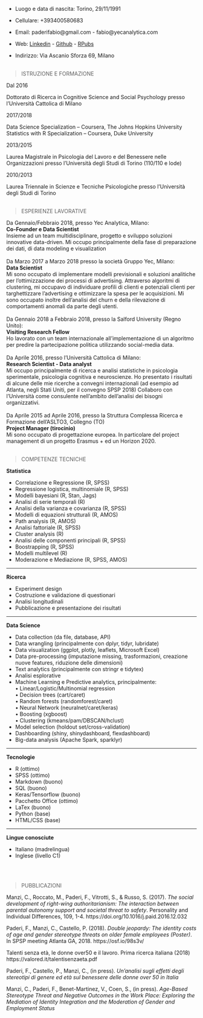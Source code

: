 
<br><br> 

- Luogo e data di nascita: Torino, 29/11/1991  

- Cellulare: +393400580683  

- Email: paderifabio@gmail.com - fabio@yecanalytica.com  

- Web: [Linkedin](https://www.linkedin.com/in/fabio-paderi-3a88a8b8/) - [Github](https://github.com/paderifabio) - [RPubs](http://rpubs.com/FabioPaderi)   

- Indirizzo:  Via Ascanio Sforza 69, Milano
<br><br>

> ISTRUZIONE E FORMAZIONE

Dal 2016

Dottorato di Ricerca in Cognitive Science and Social Psychology presso l’Università Cattolica di Milano

2017/2018

Data Science Specialization – Coursera, The Johns Hopkins University  
Statistics with R Specialization – Coursera, Duke University

2013/2015

Laurea Magistrale in Psicologia del Lavoro e del Benessere nelle Organizzazioni presso l’Università degli Studi di Torino (110/110 e lode)

2010/2013

Laurea Triennale in Scienze e Tecniche Psicologiche presso l’Università degli Studi di Torino 
<br><br>

> ESPERIENZE LAVORATIVE

Da Gennaio/Febbraio 2018, presso Yec Analytica, Milano:  
**Co-Founder e Data Scientist**   
Insieme ad un team multidisciplinare, progetto e sviluppo soluzioni innovative data-driven. Mi occupo principalmente della fase di preparazione dei dati, di data modeling e visualization
<br><br>
Da Marzo 2017 a Marzo 2018 presso la società Gruppo Yec, Milano:  
**Data Scientist**    
Mi sono occupato di implementare modelli previsionali e soluzioni analitiche per l’ottimizzazione dei processi di advertising. Attraverso algoritmi di clustering, mi occupavo di individuare profili di clienti e potenziali clienti per targhettizzare l’advertising e ottimizzare la spesa per le acquisizioni. Mi sono occupato inoltre dell’analisi del churn e della rilevazione di comportamenti anomali da parte degli utenti.
<br><br>
Da Gennaio 2018 a Febbraio 2018, presso la Salford University (Regno Unito):  
**Visiting Research Fellow**  
Ho lavorato con un team internazionale all’implementazione di un algoritmo per predire la partecipazione politica utilizzando social-media data.
<br><br>
Da Aprile 2016, presso l’Università Cattolica di Milano:    
**Research Scientist - Data analyst**  
Mi occupo principalmente di ricerca e analisi statistiche in psicologia sperimentale, psicologia cognitiva e neuroscienze. Ho presentato i risultati di alcune delle mie ricerche a convegni internazionali (ad esempio ad Atlanta, negli Stati Uniti, per il convegno SPSP 2018)
Collaboro con l’Università come consulente nell’ambito dell’analisi dei bisogni organizzativi.
<br><br>
Da Aprile 2015 ad Aprile 2016, presso la Struttura Complessa Ricerca e Formazione dell’ASLTO3, Collegno (TO)  
**Project Manager (tirocinio)**  
Mi sono occupato di progettazione europea. In particolare del project management di un progetto Erasmus + ed un Horizon 2020. 
<br><br>

> COMPETENZE TECNICHE
 
**Statistica**
 
- Correlazione e Regressione (R, SPSS)  
- Regressione logistica, multinomiale (R, SPSS)  
- Modelli bayesiani (R, Stan, Jags)  
- Analisi di serie temporali (R)  
- Analisi della varianza e covarianza (R, SPSS)  
- Modelli di equazioni strutturali (R, AMOS)
- Path analysis (R, AMOS)  
- Analisi fattoriale (R, SPSS)  
- Cluster analysis (R)  
- Analisi delle componenti principali (R, SPSS)  
- Boostrapping (R, SPSS)  
- Modelli multilevel (R)  
- Moderazione e Mediazione (R, SPSS, AMOS)
 
***

**Ricerca**
 
- Experiment design   
- Costruzione e validazione di questionari  
- Analisi longitudinali  
- Pubblicazione e presentazione dei risultati  

***

**Data Science**  

- Data collection (da file, database, API)  
- Data wrangling (principalmente con dplyr, tidyr, lubridate)  
- Data visualization (ggplot, plotly, leaflets, Microsoft Excel)  
- Data pre-processing (imputazione missing, trasformazioni, creazione nuove features, riduzione delle dimensioni)  
- Text analytics (principalmente con stringr e tidytex)  
- Analisi esplorative  
- Machine Learning e Predictive analytics, principalmente:  
•	Linear/Logistic/Multinomial regression  
•	Decision trees (cart/caret)  
•	Random forests (randomforest/caret)  
•	Neural Network (neuralnet/caret/keras)  
•	Boosting (xgboost)  
•	Clustering (kmeans/pam/DBSCAN/hclust)  
- Model selection (holdout set/cross-validation)  
- Dashboarding (shiny, shinydashboard, flexdashboard)  
- Big-data analysis (Apache Spark, sparklyr)

***

**Tecnologie**
 
- R (ottimo)  
- SPSS (ottimo)  
- Markdown (buono)  
- SQL (buono)  
- Keras/Tensorflow (buono)  
- Pacchetto Office (ottimo)    
- LaTex (buono)  
- Python (base)  
- HTML/CSS (base)  

***

**Lingue conosciute**  

- Italiano (madrelingua)  
- Inglese (livello C1)   

<br><br> 

> PUBBLICAZIONI   


Manzi, C., Roccato, M., Paderi, F., Vitrotti, S., & Russo, S. (2017). _The social development of right-wing authoritarianism: The interaction between parental autonomy support and societal threat to safety_. Personality and Individual Differences, 109, 1-4. https://doi.org/10.1016/j.paid.2016.12.032  
  
  
Paderi, F., Manzi, C., Castello, P. (2018). _Double jeopardy: The identity costs of age and gender stereotype threats on older female employees (Poster)_. In SPSP meeting Atlanta GA, 2018. https://osf.io/98s3v/  
  
  
Talenti senza età, le donne over50 e il lavoro. Prima ricerca italiana (2018) https://valored.it/talentisenzaeta.pdf  
  
  
Paderi, F., Castello, P., Manzi, C., (in press). _Un’analisi sugli effetti degli stereotipi di genere ed età sul benessere delle donne over 50 in Italia_
  
  
Manzi, C., Paderi, F., Benet-Martinez, V., Coen, S., (in press). _Age-Based Stereotype Threat and Negative Outcomes in the Work Place: Exploring the Mediation of Identity Integration and the Moderation of Gender and Employment Status_


 






